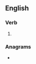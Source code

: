 ==English==

===Verb===
{{head|en|verb form}}

# {{en-third-person singular of|restyle}}

===Anagrams===
* {{l|en|tyreless}}